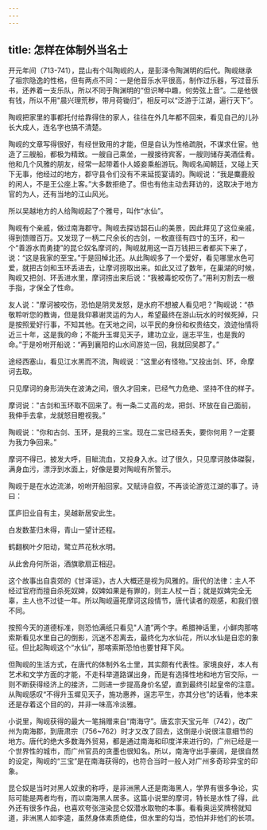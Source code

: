 ```yaml
---
---
---
```

title: 怎样在体制外当名士
---




开元年间（713-741），昆山有个叫陶岘的人，是彭泽令陶渊明的后代。陶岘继承了祖宗隐逸的性格，但有两点不同：一是他音乐水平很高，制作过乐器，写过音乐书，还养着一支乐队，所以不同于陶渊明的“但识琴中趣，何劳弦上音”。二是他很有钱，所以不用"晨兴理荒秽，带月荷锄归”，相反可以“泛游于江湖，遍行天下”。

陶岘把家里的事都托付给靠得住的家人，往往在外几年都不回来，看见自己的儿孙长大成人，连名字也搞不清楚。

陶岘的文章写得很好，有经世致用的才能，但是自认为性格疏脱，不谋求仕宦。他造了三艘船，都极为精致。一艘自己乘坐，一艘接待宾客，一艘则储存美酒佳肴。他和几个风雅的朋友，经常一起带着仆人姬妾乘船游玩。陶岘名闻朝廷，又碰上天下无事，他经过的地方，郡守县令们没有不来延揽宴请的。陶岘说：“我是麋鹿般的闲人，不是王公座上客。”大多数拒绝了。但也有他主动去拜访的，这取决于地方官的为人，还有当地的江山风光。

所以吴越地方的人给陶岘起了个雅号，叫作“水仙”。

陶岘有个亲戚，做过南海郡守。陶岘去探访韶石山的美景，因此拜见了这位亲戚，得到馈赠百万。又发现了一柄二尺余长的古剑，一枚直径有四寸的玉环，和一个“善游水而勇捷”的昆仑奴名摩诃的，陶岘就用这一百万钱把三者都买下来了，说：“这是我家的至宝。”于是回棹北还。从此陶岘多了一个爱好，看见哪里水色可爱，就把古剑和玉环丢进去，让摩诃捞取出来。如此又过了数年，在巢湖的时候，陶岘又把剑、环丢进水里，摩诃捞出来后说：“我被毒蛇咬伤了。”用利刃割去一根手指，才保全了性命。

友人说："摩诃被咬伤，恐怕是阴灵发怒，是水府不想被人看见吧？”陶岘说：“恭敬聆听您的教诲，但是我仰慕谢灵运的为人，希望最终在游山玩水的时候死掉，只是按照爱好行事，不知其他。在天地之间，以平民的身份和权贵结交，浪迹怡情将近三十年，这是我的命；不能升玉墀见天子，建功立业，逞志平生，也是我的命。”于是吩咐开船说：“再到襄阳的山水间游览一回，我就回吴郡了。”

途经西塞山，看见江水黑而不流，陶岘说：“这里必有怪物。”又投出剑、环，命摩诃去取。

只见摩诃的身形消失在波涛之间，很久才回来，已经气力危绝、坚持不住的样子。

摩诃说："古剑和玉环取不回来了。有一条二丈高的龙，把剑、环放在自己面前，我伸手去拿，龙就怒目瞪视我。”

陶岘说："你和古剑、玉环，是我的三宝。现在二宝已经丢失，要你何用？一定要为我力争回来。”

摩诃不得已，披发大呼，目眦流血，又投身入水。过了很久，只见摩诃肢体磔裂，满身血污，漂浮到水面上，好像是要对陶岘有所警示。

陶岘于是在水边流涕，吩咐开船回家。又赋诗自叙，不再谈论游览江湖的事了。诗曰：

匡庐旧业自有主，吴越新居安此生。

白发数茎归未得，青山一望计还程。

鹤翻枫叶夕阳动，鹭立芦花秋水明。

从此舍舟何所诣，酒旗歌扇正相迎。

这个故事出自袁郊的《甘泽谣》，古人大概还是视为风雅的。唐代的法律：主人不经过官府而擅自杀死奴婢，奴婢如果是有罪的，则主人杖一百；就是奴婢完全无辜，主人也不过徒一年。所以陶岘逼死摩诃这段情节，唐代读者的观感，和我们很不同。

按照今天的道德标准，则恐怕满纸只看见"人渣”两个字。希腊神话里，小鲜肉那喀索斯看见水里自己的倒影，沉迷不忍离去，最终化为水仙花，所以水仙是自恋的象征。但比起陶岘这个“水仙”，那喀索斯恐怕也要甘拜下风。

但陶岘的生活方式，在唐代的体制外名士里，其实颇有代表性。家境良好，本人有艺术和文学方面的才能，不走科举道路谋出身，而是有选择性地和地方官交际，一则不断获得经济上的接济，二则进一步提高身价名望，直到最终引起皇帝的注意。从陶岘感叹“不得升玉墀见天子，施功惠养，逞志平生，亦其分也”的话看，他本来还是存着这个目的的，并非一味高冷淡雅。

小说里，陶岘获得的最大一笔捐赠来自“南海守”。唐玄宗天宝元年（742），改广州为南海郡，到唐肃宗（756~762）时才又改了回去，这倒是小说很注意细节的地方。唐代的绝大多数海外贸易，都是通过南海和印度洋来进行的，广州已经是一个世界性的城市，而广州官员的贪墨也很知名。所以，南海守出手豪阔，是很自然的设定，陶岘的“三宝”是在南海获得的，也符合当时一般人对广州多奇珍异宝的印象。

昆仑奴是当时对黑人奴隶的称呼，是非洲黑人还是南海黑人，学界有很多争论，实际可能是两者均有，而以南海黑人居多。这篇小说里的摩诃，特长是水性了得，此外还有很多作品，也喜欢夸张渲染昆仑奴潜水取物的本事。看看奥运奖牌榜就知道，非洲黑人如李逵，虽然身体素质绝佳，但水里的勾当，恐怕并非他们的长项。